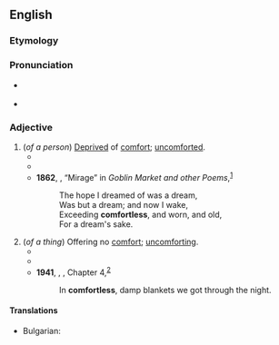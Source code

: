 ==English==

===Etymology===
{{suffix|en|comfort|less}}

===Pronunciation===
* {{a|UK}} {{IPA|en|/ˈkʌm.fət.ləs/}}
* {{a|US}} {{IPA|en|/ˈkʌm.fɚt.ləs/}}

===Adjective===
{{en-adj}}
# (''of a person'') [[deprive|Deprived]] of [[comfort]]; [[uncomforted]].
#* {{RQ:KJV|John|14|18|text=I will not leave you '''comfortless''': I will come to you.}}
#* {{RQ:Shakespeare Henry 8|II|3|text=The queen is '''comfortless''', and we forgetful<br>In our long absence: pray, do not deliver<br>What here you've heard to her.}}
#* '''1862''', {{w|Christina Rossetti}}, “Mirage” in ''Goblin Market and other Poems'',<sup>[http://www.gutenberg.org/cache/epub/16950/pg16950-images.html]</sup>
#*: The hope I dreamed of was a dream,
#*: Was but a dream; and now I wake,
#*: Exceeding '''comfortless''', and worn, and old,
#*: For a dream's sake.
# (''of a thing'') Offering no [[comfort]]; [[uncomforting]].
#* {{RQ:Shakespeare Titus|III|1|text=Alas, poor heart, that kiss is '''comfortless'''<br>As frozen water to a starved snake.}}
#* {{RQ:Mary Shelley Frankenstein|V|text=I did not dare return to the apartment which I inhabited, but felt impelled to hurry on, although drenched by the rain which poured from a black and '''comfortless''' sky.}}
#* '''1941''', {{w|Emily Carr}}, ''{{w|Klee Wyck}}'', Chapter 4,<sup>[http://www.gutenberg.net.au/ebooks01/0100131h.html]</sup>
#*: In '''comfortless''', damp blankets we got through the night.
====Translations====
{{trans-top|[[deprive|Deprived]] of [[comfort]]}}
* Bulgarian: {{t|bg|безутешен}}
{{trans-mid}}

{{trans-bottom}}